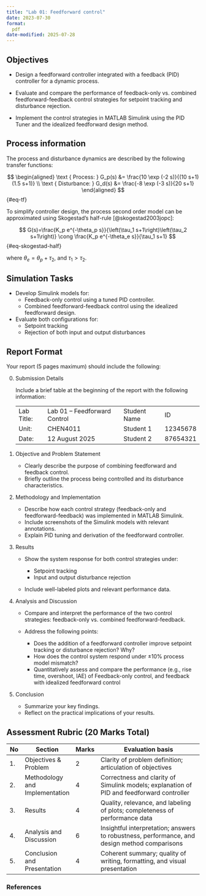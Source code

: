 ```yaml
---
title: "Lab 01: Feedforward control"
date: 2023-07-30
format:
  pdf
date-modified: 2025-07-28
---
```


## Objectives

* Design a feedforward controller integrated with a feedback (PID) controller
for a dynamic process.

* Evaluate and compare the performance of feedback-only vs. combined
feedforward-feedback control strategies for setpoint tracking and disturbance
rejection.

* Implement the control strategies in MATLAB Simulink using the PID Tuner and
the idealized feedforward design method.

## Process information

The process and disturbance dynamics are described by the following transfer functions:

$$
\begin{aligned}
\text { Process: } G_p(s) &= \frac{10 \exp (-2 s)}{(10 s+1)(1.5 s+1)} \\
\text { Disturbance: } G_d(s) &= \frac{-8 \exp (-3 s)}{20 s+1}
\end{aligned}
$${#eq-tf}

To simplify controller design, the process second order model can be
approximated using Skogestad’s half-rule [@skogestad2003jopc]:

$$
G(s)=\frac{K_p e^{-\theta_p s}}{\left(\tau_1 s+1\right)\left(\tau_2 s+1\right)} 
\cong \frac{K_p e^{-\theta_e s}}{\tau_1 s+1} 
$${#eq-skogestad-half}

where $\theta_e = \theta_p + \tau_2$, and $\tau_1 > \tau_2$.

## Simulation Tasks

* Develop Simulink models for:
  - Feedback-only control using a tuned PID controller.
  - Combined feedforward-feedback control using the idealized feedforward design.
* Evaluate both configurations for:
  - Setpoint tracking
  - Rejection of both input and output disturbances


## Report Format

Your report (5 pages maximum) should include the following:

0. Submission Details

   Include a brief table at the beginning of the report with the following information:

   |||||
   |-|-|-|-|
   | Lab Title: | Lab 01 – Feedforward Control | Student Name | ID       |
   | Unit:      | CHEN4011                     | Student 1    | 12345678 |
   | Date:      | 12 August 2025               | Student 2    | 87654321 |


1. Objective and Problem Statement

   * Clearly describe the purpose of combining feedforward and feedback control.
   * Briefly outline the process being controlled and its disturbance characteristics.

2. Methodology and Implementation

   * Describe how each control strategy (feedback-only and feedforward-feedback) was implemented in MATLAB Simulink.
   * Include screenshots of the Simulink models with relevant annotations.
   * Explain PID tuning and derivation of the feedforward controller.

3. Results

   * Show the system response for both control strategies under:

     * Setpoint tracking
     * Input and output disturbance rejection
   * Include well-labeled plots and relevant performance data.

4. Analysis and Discussion

   * Compare and interpret the performance of the two control strategies:
     feedback-only vs. combined feedforward-feedback.

   * Address the following points:
     - Does the addition of a feedforward controller improve setpoint tracking or disturbance rejection? Why?
     - How does the control system respond under ±10% process model mismatch?
     - Quantitatively assess and compare the performance (e.g., rise time,
       overshoot, IAE) of Feedback-only control, and feedback with idealized feedforward control

5. Conclusion

   * Summarize your key findings.
   * Reflect on the practical implications of your results.

## Assessment Rubric (20 Marks Total)

|No|Section|Marks|Evaluation basis|
|-|---|-|-------|
|1.|Objectives & Problem|2|Clarity of problem definition; articulation of objectives|
|2.|Methodology and Implementation|4|Correctness and clarity of Simulink models; explanation of PID and feedforward controller|
|3.|Results|4|Quality, relevance, and labeling of plots; completeness of performance data|
|4.|Analysis and Discussion|6|Insightful interpretation; answers to robustness, performance, and design method comparisons|
|5.|Conclusion and Presentation|4|Coherent summary; quality of writing, formatting, and visual presentation|

### References
